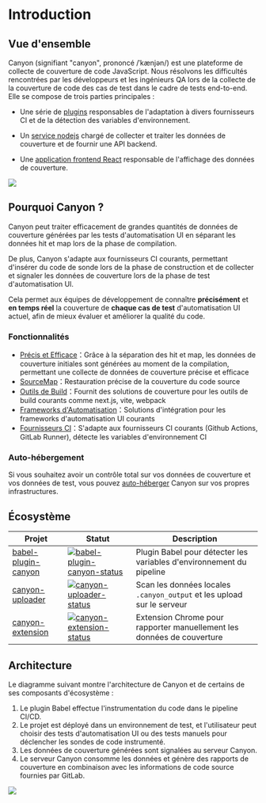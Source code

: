 # Introduction

## Vue d'ensemble

Canyon (signifiant "canyon", prononcé /ˈkænjən/) est une plateforme de collecte de couverture de code JavaScript. Nous résolvons les difficultés rencontrées par les développeurs et les ingénieurs QA lors de la collecte de la couverture de code des cas de test dans le cadre de tests end-to-end. Elle se compose de trois parties principales :

- Une série de [plugins](https://github.com/canyon-project/canyon/tree/main/plugins) responsables de l'adaptation à divers fournisseurs CI et de la détection des variables d'environnement.

- Un [service nodejs](https://github.com/canyon-project/canyon/tree/main/packages/canyon-backend) chargé de collecter et traiter les données de couverture et de fournir une API backend.

- Une [application frontend React](https://github.com/canyon-project/canyon/tree/main/packages/canyon-platform) responsable de l'affichage des données de couverture.

![](https://cdn.jsdelivr.net/gh/canyon-project/assets/docs/static/docs/getting-started/introduction/home-screen.png)

## Pourquoi Canyon ?

Canyon peut traiter efficacement de grandes quantités de données de couverture générées par les tests d'automatisation UI en séparant les données hit et map lors de la phase de compilation.

De plus, Canyon s'adapte aux fournisseurs CI courants, permettant d'insérer du code de sonde lors de la phase de construction et de collecter et signaler les données de couverture lors de la phase de test d'automatisation UI.

Cela permet aux équipes de développement de connaître __précisément__ et __en temps réel__ la couverture de __chaque cas de test__ d'automatisation UI actuel, afin de mieux évaluer et améliorer la qualité du code.

### Fonctionnalités

- [Précis et Efficace](/docs/core-concepts/separate-hit-and-map)：Grâce à la séparation des hit et map, les données de couverture initiales sont générées au moment de la compilation, permettant une collecte de données de couverture précise et efficace
- [SourceMap](/docs/core-concepts/restore-source-code-coverage)：Restauration précise de la couverture du code source
- [Outils de Build](/docs/installation/getting-started)：Fournit des solutions de couverture pour les outils de build courants comme next.js, vite, webpack
- [Frameworks d'Automatisation](/docs/end-to-end-testing/getting-started)：Solutions d'intégration pour les frameworks d'automatisation UI courants
- [Fournisseurs CI](/docs/reference/provider)：S'adapte aux fournisseurs CI courants (Github Actions, GitLab Runner), détecte les variables d'environnement CI


### Auto-hébergement

Si vous souhaitez avoir un contrôle total sur vos données de couverture et vos données de test, vous pouvez [auto-héberger](/docs/self-host/community-edition/prerequisites) Canyon sur vos propres infrastructures.

## Écosystème

| Projet                | Statut                                                       | Description                                 |
| --------------------- | ------------------------------------------------------------ | ------------------------------------------- |
| [babel-plugin-canyon] | [![babel-plugin-canyon-status]][babel-plugin-canyon-package] | Plugin Babel pour détecter les variables d'environnement du pipeline |
| [canyon-uploader]     | [![canyon-uploader-status]][canyon-uploader-package]         | Scan les données locales `.canyon_output` et les upload sur le serveur |
| [canyon-extension]    | [![canyon-extension-status]][canyon-extension-package]       | Extension Chrome pour rapporter manuellement les données de couverture |

[babel-plugin-canyon]: /docs/ecosystem/babel-plugin-canyon
[vite-plugin-canyon]: https://github.com/canyon-project/vite-plugin-canyon
[canyon-uploader]: /docs/ecosystem/canyon-uploader
[canyon-extension]: /docs/ecosystem/canyon-extension
[babel-plugin-canyon-status]: https://img.shields.io/npm/v/babel-plugin-canyon.svg
[vite-plugin-canyon-status]: https://img.shields.io/npm/v/vite-plugin-canyon.svg
[canyon-uploader-status]: https://img.shields.io/npm/v/canyon-uploader.svg
[canyon-extension-status]: https://img.shields.io/chrome-web-store/v/omnpafdjidgpdmlimbangcjjaaodbeof.svg
[babel-plugin-canyon-package]: https://npmjs.com/package/babel-plugin-canyon
[vite-plugin-canyon-package]: https://npmjs.com/package/babel-plugin-vite
[canyon-uploader-package]: https://npmjs.com/package/canyon-uploader
[canyon-extension-package]: https://chrome.google.com/webstore/detail/canyon/omnpafdjidgpdmlimbangcjjaaodbeof

## Architecture

Le diagramme suivant montre l'architecture de Canyon et de certains de ses composants d'écosystème :

1. Le plugin Babel effectue l'instrumentation du code dans le pipeline CI/CD.
2. Le projet est déployé dans un environnement de test, et l'utilisateur peut choisir des tests d'automatisation UI ou des tests manuels pour déclencher les sondes de code instrumenté.
3. Les données de couverture générées sont signalées au serveur Canyon.
4. Le serveur Canyon consomme les données et génère des rapports de couverture en combinaison avec les informations de code source fournies par GitLab.

![](https://cdn.jsdelivr.net/gh/canyon-project/assets/docs/static/docs/getting-started/introduction/architecture.png)
